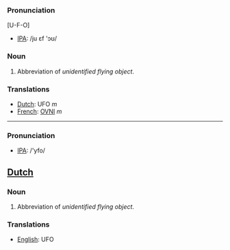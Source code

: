 ===Pronunciation===
[U-F-O]
*[[w:IPA|IPA]]: /ju ɛf 'ɔʊ/
===Noun===
# Abbreviation of ''unidentified flying object''.

===Translations===
*[[Dutch]]: UFO ''m''
*[[French]]: [[OVNI]] ''m''

----
=== Pronunciation ===
*[[w:IPA|IPA]]: /'yfo/
==[[Dutch]]==

===Noun===
# Abbreviation of ''unidentified flying object''.

===Translations===
*[[English]]: UFO